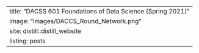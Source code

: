 ---
title: "DACSS 601 Foundations of Data Science (Spring 2021)"
image: "images/DACCS_Round_Network.png"
site: distill::distill_website
listing: posts
---